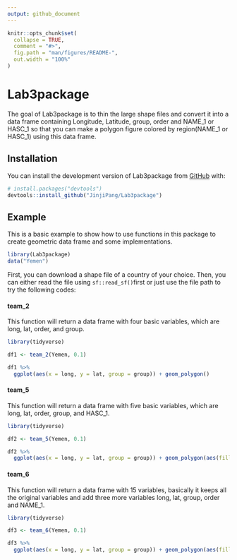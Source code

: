 ```yaml
---
output: github_document
---
```


<!-- README.md is generated from README.Rmd. Please edit that file -->

```r
knitr::opts_chunk$set(
  collapse = TRUE,
  comment = "#>",
  fig.path = "man/figures/README-",
  out.width = "100%"
)
```

# Lab3package

<!-- badges: start -->
<!-- badges: end -->

The goal of Lab3package is to thin the large shape files and convert it into a data frame containing Longitude, Latitude, group, order and NAME_1 or HASC_1 so that you can make a polygon figure colored by region(NAME_1 or HASC_1) using this data frame.

## Installation

You can install the development version of Lab3package from [GitHub](https://github.com/) with:

```r
# install.packages("devtools")
devtools::install_github("JinjiPang/Lab3package")
```

## Example

This is a basic example to show how to use functions in this package to create geometric data frame and some implementations.

```r
library(Lab3package)
data("Yemen")
```

First, you can download a shape file of a country of your choice. Then, you can either read the file using `sf::read_sf()`first or just use the file path to try the following codes:

#### team_2 

This function will return a data frame with four basic variables, which are long, lat, order, and group.

```r
library(tidyverse)

df1 <- team_2(Yemen, 0.1)

df1 %>%
  ggplot(aes(x = long, y = lat, group = group)) + geom_polygon()


```

#### team_5 

This function will return a data frame with five basic variables, which are long, lat, order, group, and HASC_1.


```r
library(tidyverse)

df2 <- team_5(Yemen, 0.1)

df2 %>%
  ggplot(aes(x = long, y = lat, group = group)) + geom_polygon(aes(fill = HASC_1))


```


#### team_6 

This function will return a data frame with 15 variables, basically it keeps all the original variables and add three more variables long, lat, group, order and NAME_1.


```r
library(tidyverse)

df3 <- team_6(Yemen, 0.1)

df3 %>%
  ggplot(aes(x = long, y = lat, group = group)) + geom_polygon(aes(fill = NAME_1))


```



